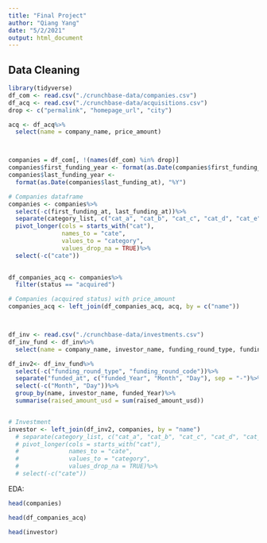```yaml
---
title: "Final Project"
author: "Qiang Yang"
date: "5/2/2021"
output: html_document
---
```


## Data Cleaning

```r
library(tidyverse)
df_com <- read.csv("./crunchbase-data/companies.csv")
df_acq <- read.csv("./crunchbase-data/acquisitions.csv")
drop <- c("permalink", "homepage_url", "city")

acq <- df_acq%>%
  select(name = company_name, price_amount)



companies = df_com[, !(names(df_com) %in% drop)]
companies$first_funding_year <- format(as.Date(companies$first_funding_at), "%Y")
companies$last_funding_year <-
  format(as.Date(companies$last_funding_at), "%Y")

# Companies dataframe
companies <- companies%>%
  select(-c(first_funding_at, last_funding_at))%>%
  separate(category_list, c("cat_a", "cat_b", "cat_c", "cat_d", "cat_e", "cat_f", "cat_g", "cat_h", "cat_i", "cat_j", "cat_k", "cat_l", "cat_m"), sep = "\\|", extra = "merge", fill = "right")%>%
  pivot_longer(cols = starts_with("cat"),
               names_to = "cate",
               values_to = "category",
               values_drop_na = TRUE)%>%
  select(-c("cate"))
 

df_companies_acq <- companies%>%
  filter(status == "acquired")

# Companies (acquired status) with price_amount
companies_acq <- left_join(df_companies_acq, acq, by = c("name"))



df_inv <- read.csv("./crunchbase-data/investments.csv")
df_inv_fund <- df_inv%>%
  select(name = company_name, investor_name, funding_round_type, funding_round_code, funded_at, raised_amount_usd)

df_inv2<- df_inv_fund%>%
  select(-c("funding_round_type", "funding_round_code"))%>%
  separate("funded_at", c("funded_Year", "Month", "Day"), sep = "-")%>%
  select(-c("Month", "Day"))%>%
  group_by(name, investor_name, funded_Year)%>%
  summarise(raised_amount_usd = sum(raised_amount_usd))


# Investment
investor <- left_join(df_inv2, companies, by = "name")
  # separate(category_list, c("cat_a", "cat_b", "cat_c", "cat_d", "cat_e", "cat_f", "cat_g", "cat_h", "cat_i", "cat_j", "cat_k", "cat_l", "cat_m"), sep = "\\|", extra = "merge", fill = "right")%>%
  # pivot_longer(cols = starts_with("cat"),
  #              names_to = "cate",
  #              values_to = "category",
  #              values_drop_na = TRUE)%>%
  # select(-c("cate"))
```

EDA:

```r
head(companies)
```

```r
head(df_companies_acq)
```

```r
head(investor)
```

```r

```
